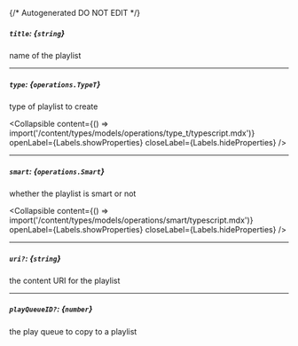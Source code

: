 {/* Autogenerated DO NOT EDIT  */}

##### `title`: *{`string`}*
name of the playlist

---
##### `type`: *{`operations.TypeT`}*
type of playlist to create

<Collapsible content={() => import('/content/types/models/operations/type_t/typescript.mdx')} openLabel={Labels.showProperties} closeLabel={Labels.hideProperties} />


---
##### `smart`: *{`operations.Smart`}*
whether the playlist is smart or not

<Collapsible content={() => import('/content/types/models/operations/smart/typescript.mdx')} openLabel={Labels.showProperties} closeLabel={Labels.hideProperties} />


---
##### `uri?`: *{`string`}*
the content URI for the playlist

---
##### `playQueueID?`: *{`number`}*
the play queue to copy to a playlist


